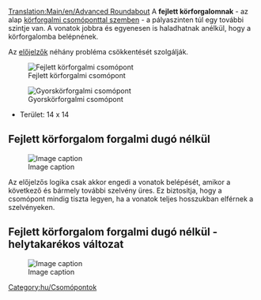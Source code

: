 [[Translation:Main/en/Advanced Roundabout]]{{hu/Csomópontmenü}}
A '''fejlett körforgalomnak''' - az alap [[Main/hu/Csomópont/Körforgalom|körforgalmi csomóponttal szemben]] - a pályaszinten túl egy további szintje van. A vonatok jobbra és egyenesen is haladhatnak anélkül, hogy a körforgalomba belépnének.

Az [[Main/en/Jelzők/Hu#Előjelzők|előjelzők]] néhány probléma csökkentését szolgálják.

[[File:en/Advanced roundabout.png|center|none|frame|Fejlett körforgalmi csomópont]]

{{Template:Csomópontok tulajdonságai/Hu|Drága (fokozatos)|2|1|0|3|1|0|1|0|1|1|2||Vonat lerobbanása a saját pályájára van hatással, <br>vagy minden balra tartó forgalomra.|
*Sok vonat kiszolgálására képes az északról keletre, vagy a délről nyugatra tartó forgalomban.
*Pályaosztást tartalmaz, és csak a balra tartó vonatoknak kell a körforgalmat igénybe venniük.
'''Öteletek:'''
*Ahhoz, hogy a balra tartó vonatok teljes sebességgel mehessenek át a körforgalmon, megnövelhetjük a körforgalmat, de ehhez sok helyre van szükség.
*Ha megfordítod a belső kör irányát (természetesen a kijárati átlós pályák és a jelzők irányának módosításával), az áteresztőképesség megnő némi sebességvesztés árán, miután, ha a vonat felhajt, csak keresztülvág ahelyett, hogy végighaladna a köríven, mint a fenti ábrán.
*Terület: 16 x 16
}}

[[File:en/Flying roundabout.png|center|none|frame|Gyorskörforgalmi csomópont]]

*Terület: 14 x 14


== Fejlett körforgalom forgalmi dugó nélkül ==

[[File:en/4WayNoLock.png|Image caption]]

{{Template:Csomópontok tulajdonságai/Hu|Mérsékelt|2|1|1|2|1|0|1|0|0|1|2||Vonat lerobbanása csak a saját pályájára hat (legrosszabb esetben a belső körön, két szelvénye közt három balra tartó irányt blokkol)|
====Előnyei:====
* Nagy kapacitás
* Emelkedőn csak a balra forduló vonatok haladnak
* A balra tartó vonatok forgalmát a többi vonal szabaddá tételéhez igazítja (bejárat és kijárat!)

====Hátrányai:====
* Az áthajtás legnagyobb jelzőtávolsága: 4/5
* A balra fordulás legnagyobb jelzőtávolsága: 7


* Terület: 26 x 26
}}
Az előjelzős logika csak akkor engedi a vonatok belépését, amikor a következő és bármely további szelvény üres. Ez biztosítja, hogy a csomópont mindig tiszta legyen, ha a vonatok teljes hosszukban elférnek a szelvényeken.

== Fejlett körforgalom forgalmi dugó nélkül - helytakarékos változat ==

[[File:en/4WayNoLockSmall.png|Image caption]]

{{Template:Csomópontok tulajdonságai/Hu|Mérsékelt|3|1|1|2|1|0|1|0|0|1|2||Vonat lerobbanása csak a saját pályájára hat (legrosszabb esetben a belső körön, két szelvénye közt minden balra tartó irányt blokkol).|
====Előnyei:====
* Nagy kapacitás
* Emelkedőn csak a balra forduló vonatok haladnak

====Hátrányai:====
* Az áthajtás legnagyobb jelzőtávolsága: 4/5
* A balra fordulás legnagyobb jelzőtávolsága: 7

* Terület: 18 x 18
}}


[[Category:hu/Csomópontok]]